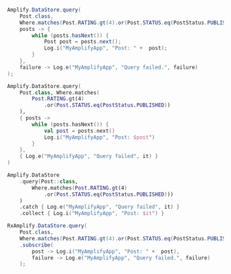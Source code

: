 <BlockSwitcher>
<CodeBlock name="Java">

```java
Amplify.DataStore.query(
    Post.class,
    Where.matches(Post.RATING.gt(4).or(Post.STATUS.eq(PostStatus.PUBLISHED))),
    posts -> {
        while (posts.hasNext()) {
            Post post = posts.next();
            Log.i("MyAmplifyApp", "Post: " +  post);
        }
    },
    failure -> Log.e("MyAmplifyApp", "Query failed.", failure)
);
```

</CodeBlock>
<CodeBlock name="Kotlin - Callbacks">

```kotlin
Amplify.DataStore.query(
    Post.class, Where.matches(
        Post.RATING.gt(4)
            .or(Post.STATUS.eq(PostStatus.PUBLISHED))
    ),
    { posts ->
        while (posts.hasNext()) {
            val post = posts.next()
            Log.i("MyAmplifyApp", "Post: $post")
        }
    },
    { Log.e("MyAmplifyApp", "Query failed", it) }
)
```

</CodeBlock>
<CodeBlock name="Kotlin - Coroutines (Beta)">

```kotlin
Amplify.DataStore
    .query(Post::class,
        Where.matches(Post.RATING.gt(4)
            .or(Post.STATUS.eq(PostStatus.PUBLISHED)))
    )
    .catch { Log.e("MyAmplifyApp", "Query failed", it) }
    .collect { Log.i("MyAmplifyApp", "Post: $it") }
```

</CodeBlock>
<CodeBlock name="RxJava">

```java
RxAmplify.DataStore.query(
    Post.class,
    Where.matches(Post.RATING.gt(4).or(Post.STATUS.eq(PostStatus.PUBLISHED))))
    .subscribe(
        post -> Log.i("MyAmplifyApp", "Post: " +  post),
        failure -> Log.e("MyAmplifyApp", "Query failed.", failure)
    );
```

</CodeBlock>
</BlockSwitcher>
